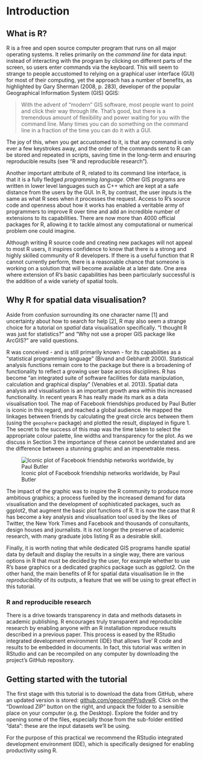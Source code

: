 Introduction
============

What is R?
----------

R is a free and open source computer program that runs on all major
operating systems. It relies primarily on the *command line* for data
input: instead of interacting with the program by clicking on different 
parts of the screen, so users enter commands
via the keyboard. This will seem to strange to people accustomed to
relying on a graphical user interface (GUI) for most of their computing, yet the
approach has a number of benefits, as highlighted by Gary Sherman (2008,
p. 283), developer of the popular Geographical Information System (GIS) QGIS:

> With the advent of “modern” GIS software, most people want to point
> and click their way through life. That’s good, but there is a
> tremendous amount of flexibility and power waiting for you with the
> command line. Many times you can do something on the command line in a
> fraction of the time you can do it with a GUI.

The joy of this, when you get accustomed to it, is that any command is
only ever a few keystrokes away, and the order of the commands sent to R
can be stored and repeated in scripts, saving time in the
long-term and ensuring reproducible results (see "R and reproducible research").

Another important attribute of R, related to its command line interface,
is that it is a fully fledged *programming language*. Other GIS programs
are written in lower level languages such as C++ which are kept at a
safe distance from the users by the GUI. In R, by contrast, the user inputs is the same
as what R sees when it processes the request. Access to
R's source code and openness about how it works has enabled a veritable
army of programmers to improve R over time and add an incredible number
of extensions to its capabilities. There
are now more than 4000 official packages for R, allowing it to tackle
almost any computational or numerical problem one could imagine.

Although writing R source code and creating new packages will not appeal
to most R users, it inspires confidence to know that there is a strong
and highly skilled community of R developers. If there is a useful
function that R cannot currently perform, there is a reasonable
chance that someone is working on a solution that will become available
at a later date. One area
where extension of R's basic capabilities has been particularly
successful is the addition of a wide variety of spatial tools.


Why R for spatial data visualisation?
-------------------------------------

Aside from confusion surrounding its one character name [1] and 
uncertainty about how to search for help [2],
R may also seem a strange choice for a tutorial on
*spatial* data visualisation specifically. "I thought R was just for
statistics?" and "Why not use a proper GIS package like ArcGIS?" are valid
questions.

R was conceived - and is
still primarily known - for its capabilities as a "statistical programming language" (Bivand
and Gebhardt 2000). 
Statistical analysis functions remain core to the package but there is a
broadening of functionality to reflect a growing user base across disciplines.
R has become "an integrated suite of software facilities for data manipulation,
calculation and graphical display" (Venables et al. 2013). 
Spatial data analysis and visualisation is an important growth area within this 
increased functionality.
In recent years R has really made its mark as a data visualisation tool. 
The map of Facebook friendships produced by Paul Butler is iconic in this regard, 
and reached a global audience. 
He mapped the linkages between friends by calculating the great 
circle arcs between them (using the `geosphere` package) 
and plotted the result, displayed in figure 1. The secret to the success of this map
was the time taken to select the appropriate colour palette,
line widths and transparency for the plot. 
As we discuss in Section 3 the importance of these cannot be understated 
and are the difference between a stunning graphic and an impenetrable mess.

![Iconic plot of Facebook friendship networks worldwide, by Paul Butler](figure/butler_facebook_2.jpg)

The impact of the graphic was to inspire the R community to produce more ambitious
graphics; a process fuelled by the increased demand for data visualisation and the
development of sophisticated packages, such as ggplot2, that augment the basic plot
functions of R. It is now the case that R has become a key analysis and visualisation
tool used by the likes of Twitter, the New York Times and Facebook and thousands of
consultants, design houses and journalists. It is not longer the preserve of academic 
research, with many graduate jobs listing R as a desirable skill. 

Finally, it is worth noting that while dedicated GIS programs handle spatial data by default and
display the results in a single way, there are various options in R that
must be decided by the user, for example whether to use R's base
graphics or a dedicated graphics package such as ggplot2. On the other
hand, the main benefits of R for spatial data visualisation lie in the
*reproducibility* of its outputs, a feature that we will be using to
great effect in this tutorial.

### R and reproducible research

There is a drive towards transparency in data and methods datasets in academic publishing. 
R encourages truly transparent and reproducible research by enabling anyone with an 
R installation reproduce results described in a previous paper. 
This process is eased by the RStudio integrated development environment (IDE) 
that allows 'live' R code and results to be embedded in documents. 
In fact, this tutorial was written in RStudio and can be recompiled on 
any computer by downloading the project's GitHub repository.

## Getting started with the tutorial

The first stage with this tutorial is to download the data from GitHub, 
where an updated version is stored: [github.com/geocomPP/sdvwR](https://github.com/geocomPP/sdvwR). 
Click on the "Download ZIP" button on the right, and unpack the folder to a sensible place
on your computer (e.g. the Desktop). Explore the folder and try opening some of the files, 
especially those from the sub-folder entitled "data": these are the input datasets we'll be using.

For the purpose of this practical we recommend the RStudio integrated development 
environment (IDE), which is specifically designed for enabling productivity using R.

